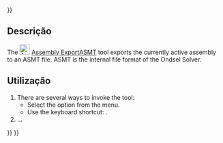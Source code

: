 <languages/>
{{UnfinishedDocu{{#translation:}}}}

<div lang="en" dir="ltr" class="mw-content-ltr">
{{Docnav
|[[Assembly_CreateBom|CreateBom]]
|[[Assembly_ToggleGrounded|ToggleGrounded]]
|[[Assembly_Workbench|Assembly]]
|IconL=Assembly_CreateBom.svg
|IconR=Assembly_ToggleGrounded.svg
|IconC=Workbench_Assembly.svg
}}
</div>

<div lang="en" dir="ltr" class="mw-content-ltr">
{{GuiCommand
|Name=Assembly ExportASMT
|MenuLocation=Assembly → Export ASMT File
|Workbenches=[[Assembly_Workbench|Assembly]]
|Shortcut={{KEY|E}}
|Version=1.0
|SeeAlso=
}}
</div>

<span id="Description"></span>
==Descrição== 

<div lang="en" dir="ltr" class="mw-content-ltr">
The [[Image:Assembly_ExportASMT.svg|24px]] [[Assembly_ExportASMT|Assembly ExportASMT]] tool exports the currently active assembly to an ASMT file. ASMT is the internal file format of the Ondsel Solver.
</div>

<span id="Usage"></span>
==Utilização==

<div lang="en" dir="ltr" class="mw-content-ltr">
# There are several ways to invoke the tool:
#* Select the {{MenuCommand|Assembly → [[Image:Assembly_ExportASMT.svg|16px]] Export ASMT File}} option from the menu.
#* Use the keyboard shortcut: {{KEY|E}}.
# ...
</div>


<div lang="en" dir="ltr" class="mw-content-ltr">
{{Docnav
|[[Assembly_CreateBom|CreateBom]]
|[[Assembly_ToggleGrounded|ToggleGrounded]]
|[[Assembly_Workbench|Assembly]]
|IconL=Assembly_CreateBom.svg
|IconR=Assembly_ToggleGrounded.svg
|IconC=Workbench_Assembly.svg
}}
</div>

{{Assembly_Tools_navi{{#translation:}}}}
{{Userdocnavi{{#translation:}}}}